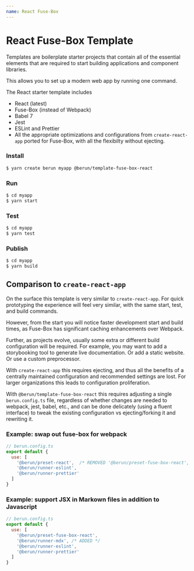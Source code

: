 ```yaml
---
name: React Fuse-Box
---
```


# React Fuse-Box Template

Templates are boilerplate starter projects that contain all of the essential elements 
that are required to start building applications and component libraries.

This allows you to set up a modern web app by running one command.

The React starter template includes

* React (latest)
* Fuse-Box (instead of Webpack)
* Babel 7
* Jest
* ESLint and Prettier
* All the appropriate optimizations and configurations from `create-react-app` ported for Fuse-Box, with all the flexibilty without ejecting.

### Install
 
```bash
$ yarn create berun myapp @berun/template-fuse-box-react
```

### Run

```bash
$ cd myapp
$ yarn start
```

### Test

```bash
$ cd myapp
$ yarn test
```

### Publish

```bash
$ cd myapp
$ yarn build
```


## Comparison to `create-react-app`

On the surface this template is very similar to `create-react-app`.  For 
quick prototyping the experience will feel very similar, with the same start, test, and build commands.

However, from the start you will notice faster development start and build times, as Fuse-Box has significant
caching enhancements over Webpack.

Further, as projects evolve, usually some extra or different build configuration will be required.  For
example, you may want to add a storybooking tool to generate live documentation.   Or add a static website.
Or use a custom preprocessor.   

With `create-react-app` this requires ejecting, and thus all the benefits of a centrally maintained configuration
and recommended settings are lost.  For larger organizations this leads to configuration proliferation.

With `@berun/template-fuse-box-react` this requires adjusting a single `berun.config.ts` file, regardless of whether
changes are needed to webpack, jest, babel, etc., and can be done delicately (using a fluent interface) 
to tweak the existing configuration vs ejecting/forking it and rewriting it.  

### Example: swap out fuse-box for webpack

```js
// berun.config.ts
export default {
  use: [
    '@berun/preset-react',  /* REMOVED '@berun/preset-fuse-box-react', */
    '@berun/runner-eslint',
    '@berun/runner-prettier'
  ]
}
```

### Example: support JSX in Markown files in addition to Javascript

```js
// berun.config.ts
export default {
  use: [
    '@berun/preset-fuse-box-react',
    '@berun/runner-mdx', /* ADDED */
    '@berun/runner-eslint',
    '@berun/runner-prettier'
  ]
}
```

